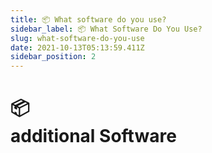 ```yaml
---
title: 📦 What software do you use? 
sidebar_label: 📦 What Software Do You Use? 
slug: what-software-do-you-use
date: 2021-10-13T05:13:59.411Z
sidebar_position: 2
---
```


# <div className="emoji">📦</div> additional Software

<!-- 

Here is a list of free software that you may find useful in doing your taxes, or preforming other tasks. All software listed below works on Windows, macOS, Linux (may need W.I.N.E or PlayOnLinux), Android, iOS

| Program    |  Description   |   Link  |
| --- | --- | --- |
|  Adobe Reader   |  View, sign and fill PDF files. |   https://get.adobe.com/reader/  |
|  Adobe Scan   |  Use your smartphone camera to scan papers, business cards and other documents. | https://get.adobe.com/reader/ |
|  Google Docs, Sheets, Slides   |  Cloud based office suite, allows you to create documents, spreadsheets and presentations.   | https://www.google.com/docs/about/ |
|  Microsoft Office Online  |  Cloud based office suite, allows you to create documents, spreadsheets and presentations.   | https://www.microsoft.com/en-in/microsoft-365/free-office-online-for-the-web |
|  Libre Office |  Desktop office suite, allows you to create documents, spreadsheets and presentations.   | https://www.libreoffice.org/ |
|  Microsoft Edge |  Web browser built by Microsoft.   | https://www.microsoft.com/en-us/edge |
|  Firefox |  Web browser built by Mozilla Foundation.   | https://www.mozilla.org/en-GB/firefox/browsers/ |
|  Google Chrome |  Web browser built by Google.   | https://www.google.com/chrome/ |

**Disclaimer:** The use of the third-party software links on this website is done at your own discretion and risk and with agreement that you will be solely responsible for any damage to your computer system or loss of data that results from such activities. You are solely responsible for adequate protection and backup of the data and equipment used in connection with any of the software linked to this website, and we will not be liable for any damages that you may suffer connection with downloading, installing, using, modifying or distributing such software. No advice or information, whether oral or written, obtained by you from us or from this website shall create any warranty for the software.

<Disclaimer />